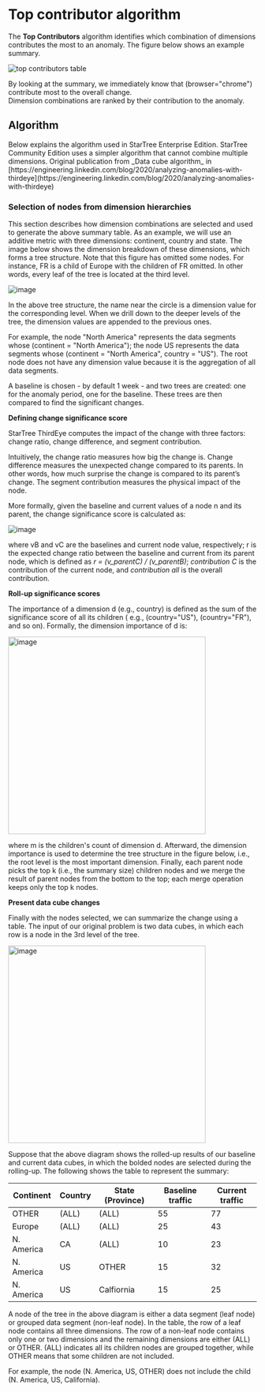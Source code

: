 # Top contributor algorithm

The **Top Contributors** algorithm identifies which combination of dimensions contributes the most to an anomaly. The
figure below shows an example summary.


<img alt="top contributors table" src="https://user-images.githubusercontent.com/98617940/198924485-c1601ace-10ad-4aee-bfe3-9491644d4297.png" />


By looking at the summary, we immediately know that (browser="chrome") contribute most to the overall change.  
Dimension combinations are ranked by their contribution to the anomaly.

## Algorithm


<Callout type="info">
Below explains the algorithm used in StarTree Enterprise Edition. StarTree Community Edition uses a
simpler algorithm that cannot combine multiple dimensions.
Original publication from _Data cube algorithm_
in [https://engineering.linkedin.com/blog/2020/analyzing-anomalies-with-thirdeye](https://engineering.linkedin.com/blog/2020/analyzing-anomalies-with-thirdeye)
</Callout>

### Selection of nodes from dimension hierarchies

This section describes how dimension combinations are selected and used to generate the above summary table.
As an example, we will use an additive metric with three dimensions: continent, country and state.
The image below shows the dimension breakdown of these dimensions, which forms a tree structure. Note that this figure has
omitted some nodes. For instance, FR is a child of Europe with the children of FR omitted. In other words, every leaf of
the tree is located at the third level.

<img alt="image" src="https://user-images.githubusercontent.com/98617940/198924606-b738c054-bd65-4e26-8044-1159caf9c4b0.png" />

In the above tree structure, the name near the circle is a dimension value for the corresponding level. When we drill
down to the deeper levels of the tree, the dimension values are appended to the previous ones.

For example, the node "North America" represents the data segments whose (continent = "North America"); the node US
represents the data segments whose (continent = "North America", country = "US").
The root node does not have any dimension value because it is the aggregation of all data segments. 

A baseline is chosen - by default 1 week - and two trees are created: one for the anomaly period, one for the baseline. 
These trees are then compared to find the significant changes.

**Defining change significance score**

StarTree ThirdEye computes the impact of the change with three factors: change ratio, change difference, and segment contribution.

Intuitively, the change ratio measures how big the change is. Change difference measures the unexpected change compared
to its parents. In other words, how much surprise the change is compared to its parent’s change. The segment
contribution measures the physical impact of the node.

More formally, given the baseline and current values of a node n and its parent, the change significance score is
calculated as:

<img alt="image" src="https://user-images.githubusercontent.com/98617940/198924698-5c5c88f9-dedd-4ded-80b2-9eeaa1427f14.png" />

where vB and vC are the baselines and current node value, respectively; r is the expected change ratio between the
baseline and current from its parent node, which is defined as *r = (v_parentC) / (v_parentB)*; *contribution C* is the
contribution of the current node, and *contribution all* is the overall contribution.

**Roll-up significance scores**

The importance of a dimension d (e.g., country) is defined as the sum of the significance score of all its children (
e.g., (country="US"), (country="FR"), and so on). Formally, the dimension importance of d is:

<img width="400" alt="image" src="https://user-images.githubusercontent.com/98617940/198924779-b39c5b34-9ed1-4b56-b197-97f290e05139.png" />

where m is the children's count of dimension d. Afterward, the dimension importance is used to determine the tree
structure in the figure below, i.e., the root level is the most important dimension. Finally, each parent node picks the
top k (i.e., the summary size) children nodes and we merge the result of parent nodes from the bottom to the top; each
merge operation keeps only the top k nodes.

**Present data cube changes**

Finally with the nodes selected, we can summarize the change using a table. The input of our original problem is two
data cubes, in which each row is a node in the 3rd level of the tree.

<img width="400" alt="image" src="https://user-images.githubusercontent.com/98617940/198924853-a5795af2-ac0c-45e2-9f51-56a37a93db94.png" />

Suppose that the above diagram shows the rolled-up results of our baseline and current data cubes, in which the bolded
nodes are selected during the rolling-up. The following shows the table to represent the summary:

| Continent  | Country | State (Province) | Baseline traffic | Current traffic |
|------------|---------|------------------|------------------|-----------------|
| OTHER      | (ALL)   | (ALL)            | 55               | 77              |
| Europe     | (ALL)   | (ALL)            | 25               | 43              |
| N. America | CA      | (ALL)            | 10               | 23              |
| N. America | US      | OTHER            | 15               | 32              |
| N. America | US      | Calfiornia       | 15               | 25              |

A node of the tree in the above diagram is either a data segment (leaf node) or grouped data segment (non-leaf node). In
the table, the row of a leaf node contains all three dimensions. The row of a non-leaf node contains only one or two
dimensions and the remaining dimensions are either (ALL) or OTHER. (ALL) indicates all its children nodes are grouped
together, while OTHER means that some children are not included.

For example, the node (N. America, US, OTHER) does not include the child (N. America, US, California).